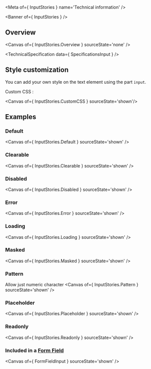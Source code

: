 
<Meta of={ InputStories } name='Technical information' />

<Banner of={ InputStories } />

## Overview

<Canvas of={ InputStories.Overview } sourceState='none' />

<TechnicalSpecification data={ SpecificationsInput } />

## Style customization

You can add your own style on the text element using the part `input`.

Custom CSS :

<Canvas of={ InputStories.CustomCSS } sourceState='shown'/>

## Examples

### Default

<Canvas of={ InputStories.Default } sourceState='shown' />

### Clearable

<Canvas of={ InputStories.Clearable } sourceState='shown' />

### Disabled

<Canvas of={ InputStories.Disabled } sourceState='shown' />

### Error

<Canvas of={ InputStories.Error } sourceState='shown' />

### Loading

<Canvas of={ InputStories.Loading } sourceState='shown' />

### Masked

<Canvas of={ InputStories.Masked } sourceState='shown' />

### Pattern
Allow just numeric character
<Canvas of={ InputStories.Pattern } sourceState='shown' />

### Placeholder

<Canvas of={ InputStories.Placeholder } sourceState='shown' />

### Readonly

<Canvas of={ InputStories.Readonly } sourceState='shown' />

### Included in a [**Form Field**](?path=/docs/ods-components-form-elements-form-field--technical-information)
<Canvas of={ FormFieldInput } sourceState='shown' />
